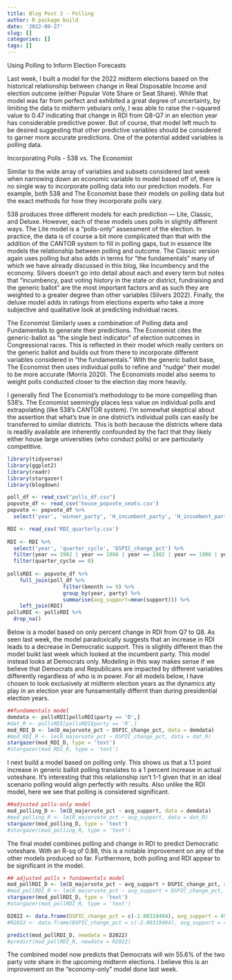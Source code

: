```yaml
---
title: Blog Post 3 - Polling
author: R package build
date: '2022-09-27'
slug: []
categories: []
tags: []
---
```


Using Polling to Inform Election Forecasts

Last week, I built a model for the 2022 midterm elections based on the historical relationship between change in Real Disposable Income and election outcome (either Popular Vote Share or Seat Share). While that model was far from perfect and exhibited a great degree of uncertainty, by limiting the data to midterm yebuiars only, I was able to raise the r-squared value to 0.47 indicating that change in RDI from Q8-Q7 in an election year has considerable predictive power. But of course, that model left much to be desired suggesting that other predictive variables should be considered to garner more accurate predictions. One of the potential added variables is polling data. 

Incorporating Polls - 538 vs. The Economist

Similar to the wide array of variables and subsets considered last week when narrowing down an economic variable to model based off of, there is no single way to incorporate polling data into our prediction models. For example, both 538 and The Economist base their models on polling data but the exact methods for how they incorporate polls vary. 

538 produces three different models for each prediction — Lite, Classic, and Deluxe. However, each of these models uses polls in slightly different ways. The Lite model is a “polls-only” assessment of the election.  In practice, the data is of course a bit more complicated than that with the addition of the CANTOR system to fill in polling gaps, but in essence lite models the relationship between polling and outcome.  The Classic version again uses polling but also adds in terms for “the fundamentals” many of which we have already discussed in this blog, like Incumbency and the economy. Silvers doesn’t go into detail about each and every term but notes that “incumbency, past voting history in the state or district, fundraising and the generic ballot” are the most important factors and as such they are weighted to a greater degree than other variables (Silvers 2022). Finally, the deluxe model adds in ratings from elections experts who take a more subjective and qualitative look at predicting individual races.

The Economist Similarly uses a combination of Polling data and Fundamentals to generate their predictions. The Economist cites the generic-ballot as “the single best indicator” of election outcomes in Congressional races. This is reflected in their model which really centers on the generic ballot and builds out from there to incorporate different variables considered in “the fundamentals.” With the generic ballot base, The Economist then uses individual polls to refine and “nudge” their model to be more accurate (Morris 2020). The Economists model also seems to weight polls conducted closer to the election day more heavily.  

I generally find The Economist’s methodology to be more compelling than 538’s.  The Economist seemingly places less value on individual polls and extrapolating (like 538’s CANTOR system).  I’m somewhat skeptical about the assertion that what's true in one district's individual polls can easily be transferred to similar districts.  This is both because the districts where data is readily available are inherently confounded by the fact that they likely either house large universities (who conduct polls) or are particularly competitive. 


```r
library(tidyverse)
library(ggplot2)
library(readr)
library(stargazer)
library(blogdown)
```

```r
poll_df <- read_csv("polls_df.csv")
popvote_df <- read_csv('house_popvote_seats.csv')
popvote <- popvote_df %>%
  select('year', 'winner_party', 'H_incumbent_party', 'H_incumbent_party_majorvote_pct','D_majorvote_pct', 'R_majorvote_pct')

RDI <- read_csv('RDI_quarterly.csv')
  
RDI <- RDI %>%
  select('year', 'quarter_cycle', 'DSPIC_change_pct') %>% 
  filter(year == 1982 | year == 1986 | year == 1982 | year == 1986 | year == 1990 | year == 1994 | year == 1994 | year == 1998 | year == 2002 | year == 2006 | year == 2010 | year == 2014 | year == 2018 | year == 2022) %>%  
  filter(quarter_cycle == 8) 
  
pollsRDI <- popvote_df %>% 
    full_join(poll_df %>% 
                  filter(bmonth >= 9) %>% 
                  group_by(year, party) %>% 
                  summarise(avg_support=mean(support))) %>% 
    left_join(RDI)
pollsRDI <- pollsRDI %>%
  drop_na()

```

Below is a model based on only percent change in RDI from Q7 to Q8.  As seen last week, the model paradoxically suggests that an increase in RDI leads to a decrease in Democratic support.  This is slightly different than the model buikt last week which looked at the incumbent party. This model instead looks at Democrats only. Modeling in this way makes sense if we believe that Democrats and Republicans are impacted by different variables differently regardless of who is in power. For all models below, I have chosen to look exclusively at midterm election years as the dynamics aty play in an election year are funsamentally differnt than during presidential election years. 

```r
##fundamentals model
demdata <- pollsRDI[pollsRDI$party == 'D',]
#dat_R <- pollsRDI[pollsRDI$party == 'R',]
mod_RDI_D <- lm(D_majorvote_pct ~ DSPIC_change_pct, data = demdata)
#mod_RDI_R <- lm(R_majorvote_pct ~ DSPIC_change_pct, data = dat_R)
stargazer(mod_RDI_D, type = 'text')
#stargazer(mod_RDI_R, type = 'text')
```

I next build a model based on polling only.  This shows us that a 1.1 point increase in generic ballot polling translates to a 1 percent increase in actual voteshare. It's interesting that this relationship isn't 1-1 given that in an ideal scenario polling would align perfectly with results. Also unlike the RDI model, here we see that polling is considered significant.

```r
##adjusted polls-only model
mod_polling_D <- lm(D_majorvote_pct ~ avg_support, data = demdata)
#mod_polling_R <- lm(R_majorvote_pct ~ avg_support, data = dat_R)
stargazer(mod_polling_D, type = 'text')
#stargazer(mod_polling_R, type = 'text')
```

The final model combines polling and change in RDI to predict Democratic voteshare.  With an R-sq of 0.88, this is a notable improvement on any of the other models produced so far. Furthermore, both polling and RDI appear to be significant in the model. 

```r
## adjusted polls + fundamentals model
mod_pollRDI_D <- lm(D_majorvote_pct ~ avg_support + DSPIC_change_pct, data = demdata)
#mod_pollRDI_R <- lm(R_majorvote_pct ~ avg_support + DSPIC_change_pct, data = dat_R)
stargazer(mod_pollRDI_D, type = 'text')
#stargazer(mod_pollRDI_R, type = 'text')
```


```r
D2022 <- data.frame(DSPIC_change_pct = c(-2.00319494), avg_support = 45.1)
#R2022 <- data.frame(DSPIC_change_pct = c(-2.00319494), avg_support = 43.8)

predict(mod_pollRDI_D, newdata = D2022)
#predict(mod_pollRDI_R, newdata = R2022)
```

The combined model now predicts that Democrats will win 55.6% of the two party vote share in the upcoming midterm elections. I believe this is an improvement on the "economy-only" model done last week. 
